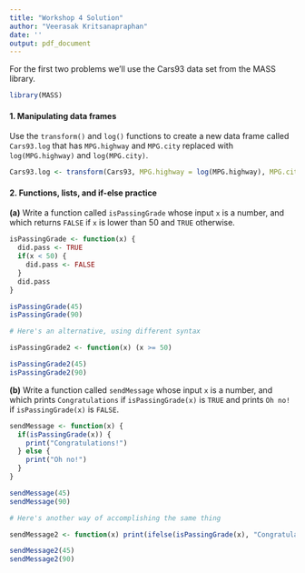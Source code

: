 ```yaml
---
title: "Workshop 4 Solution"
author: "Veerasak Kritsanapraphan"
date: ''
output: pdf_document
---
```


For the first two problems we'll use the Cars93 data set from the MASS library.

```r
library(MASS)
```

#### 1. Manipulating data frames

Use the `transform()` and `log()` functions to create a new data frame called `Cars93.log` that has `MPG.highway` and `MPG.city` replaced with `log(MPG.highway)` and `log(MPG.city)`.

```r
Cars93.log <- transform(Cars93, MPG.highway = log(MPG.highway), MPG.city = log(MPG.city)) 
```

#### 2. Functions, lists, and if-else practice

**(a)** Write a function called `isPassingGrade` whose input `x` is a number, and which returns `FALSE` if `x` is lower than 50 and `TRUE` otherwise.

```r
isPassingGrade <- function(x) {
  did.pass <- TRUE
  if(x < 50) {
    did.pass <- FALSE
  }
  did.pass
}

isPassingGrade(45)
isPassingGrade(90)

# Here's an alternative, using different syntax

isPassingGrade2 <- function(x) (x >= 50)

isPassingGrade2(45)
isPassingGrade2(90)
```

**(b)** Write a function called `sendMessage` whose input `x` is a number, and which prints `Congratulations` if `isPassingGrade(x)` is `TRUE` and prints `Oh no!` if `isPassingGrade(x)` is `FALSE`.

```r
sendMessage <- function(x) {
  if(isPassingGrade(x)) {
    print("Congratulations!")
  } else {
    print("Oh no!")
  }
}

sendMessage(45)
sendMessage(90)

# Here's another way of accomplishing the same thing

sendMessage2 <- function(x) print(ifelse(isPassingGrade(x), "Congratulations", "Oh no!"))

sendMessage2(45)
sendMessage2(90)
```
